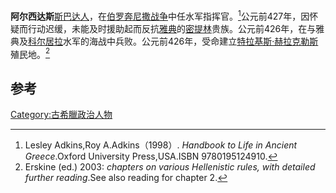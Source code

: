{{Infobox military person
|name= 阿尔西达斯
|image=
|caption= 
|allegiance= [[斯巴达|斯巴达]]
|rank= 
|commands=
|nickname= 
|birth_date= 
|death_date= 
|birth_place= 
|death_place= 
|laterwork=
|battles= [[伯羅奔尼撒戰爭|伯羅奔尼撒戰爭]] 
}}

'''阿尔西达斯'''[[斯巴达人|斯巴达人]]，在[[伯罗奔尼撒战争|伯罗奔尼撒战争]]中任水军指挥官。<ref>Lesley Adkins,Roy A.Adkins（1998）. ''Handbook to Life in Ancient Greece''.Oxford University Press,USA.ISBN 9780195124910.</ref>公元前427年，因怀疑而行动迟缓，未能及时援助起而反抗[[雅典|雅典]]的[[密提林|密提林]]贵族。公元前426年，在与雅典及[[科尔居拉|科尔居拉]]水军的海战中兵败。公元前426年，受命建立[[特拉基斯·赫拉克勒斯|特拉基斯·赫拉克勒斯]]殖民地。<ref>Erskine (ed.) 2003: ''chapters on various Hellenistic rules, with detailed further reading''.See also reading for chapter 2.</ref>

== 参考 ==
{{reflist}}

{{古希臘}}

[[Category:古希臘政治人物|Category:古希臘政治人物]]